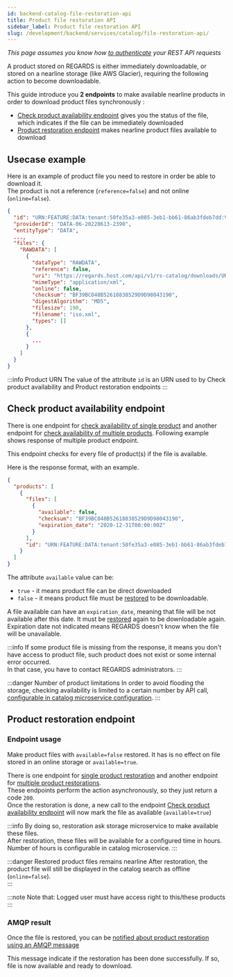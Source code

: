 ```yaml
---
id: backend-catalog-file-restoration-api
title: Product file restoration API
sidebar_label: Product file restoration API
slug: /development/backend/services/catalog/file-restoration-api/
---
```


_This page assumes you know how [to authenticate](../../authentication/api-guides/get-token-curl.md) your REST API
requests_

A product stored on REGARDS is either immediately downloadable, or stored on a nearline storage (like AWS Glacier),
requiring the following action to become downloadable.

This guide introduce you **2 endpoints** to make available nearline products in order to download product files
synchronously :

- [Check product availability endpoint](#check-product-availability-endpoint) gives you the status of the file, which indicates if the
  file can be immediately downloaded
- [Product restoration endpoint](#product-restoration-endpoint) makes nearline product files available to download

## Usecase example

Here is an example of product file you need to restore in order be able to download it.  
The product is not a reference (`reference=false`) and not online (`online=false`).

```json title="Some nearline product file - using standard lucene search engine"
{
  "id": "URN:FEATURE:DATA:tenant:50fe35a3-e085-3eb1-bb61-86ab3fdeb7dd:V3",
  "providerId": "DATA-06-20220613-2390",
  "entityType": "DATA",
  ...,
  "files": {
    "RAWDATA": [
      {
        "dataType": "RAWDATA",
        "reference": false,
        "uri": "https://regards.host.com/api/v1/rs-catalog/downloads/URN:FEATURE:DATA:tenant:50fe35a3-e085-3eb1-bb61-86ab3fdeb7dd:V3/files/BF39BC048B52618838529D9D98043190",
        "mimeType": "application/xml",
        "online": false,
        "checksum": "BF39BC048B52618838529D9D98043190",
        "digestAlgorithm": "MD5",
        "filesize": 190,
        "filename": "iso.xml",
        "types": []
      },
      {
        ... 
      }
    ]
  }
}
```

:::info Product URN
The value of the attribute `id` is an URN used to by Check product availability and Product restoration endpoints
:::

## Check product availability endpoint

There is one endpoint for [check availability of single product](../catalog-api-swagger.mdx#tag/file-availability-controller/operation/fileAvailability)
and another endpoint for [check availability of multiple products](../catalog-api-swagger.mdx##tag/file-availability-controller/operation/filesAvailability).
Following example shows response of multiple product endpoint.

This endpoint checks for every file of product(s) if the file is available.

Here is the response format, with an example.

<RegardsApiSchema spec={Spec} pointer="#/components/schemas/FilesAvailabilityResponseDto"/>

```json title="Check availability response: a file to restore"
{
  "products": [
    {
      "files": [
        {
          "available": false,
          "checksum": "BF39BC048B52618838529D9D98043190",
          "expiration_date": "2020-12-31T00:00:00Z"
        }
      ],
      "id": "URN:FEATURE:DATA:tenant:50fe35a3-e085-3eb1-bb61-86ab3fdeb7dd:V3"
    }
  ]
}
```

The attribute `available` value can be:

* `true` - it means product file can be direct downloaded
* `false` - it means product file must be [restored](#3-restore-product) to be downloadable.

A file available can have an `expiration_date`, meaning that file will be not available after this date. It must
be [restored](#3-restore-product) again to be downloadable again.
Expiration date not indicated means REGARDS doesn't know when the file will be unavailable.

:::info
If some product file is missing from the response, it means you don't have access to product file, such product does not
exist
or some internal error occurred.  
In that case, you have to contact REGARDS administrators.
:::

:::danger Number of product limitations
In order to avoid flooding the storage, checking availability is limited to a certain number by API call, [configurable
in catalog microservice configuration](../catalog-api-swagger.mdx#tag/file-availability-controller/operation/filesAvailability).
:::

## Product restoration endpoint

### Endpoint usage

Make product files with `available=false` restored. It has is no effect on file stored in an online storage
or `available=true`.

There is one endpoint for [single product restoration](../catalog-api-swagger.mdx#tag/file-restore-controller/operation/restoreProducts) and
another endpoint for [multiple product restorations](../catalog-api-swagger.mdx#tag/file-restore-controller/operation/restoreProduct).  
These endpoints perform the action asynchronously, so they just return a code `200`.  
Once the restoration is done, a new call to the
endpoint [Check product availability endpoint](#check-product-availability-endpoint) will now mark the file as
available (`available=true`)

:::info
By doing so, restoration ask storage microservice to make available these files.  
After restoration, these files will be available for a configured time in hours.  
Number of hours is configurable in catalog microservice.
:::

:::danger Restored product files remains nearline
After restoration, the product file will still be displayed in the catalog search as offline (`online=false`).  
:::

:::note Note that:
Logged user must have access right to this/these products
:::

### AMQP result

Once the file is restored, you can
be [notified about product restoration using an AMQP message](../../storage/api-guides/file-availability.md#file-available-amqp-message)

This message indicate if the restoration has been done successfully. If so, file is now available and ready to download.
